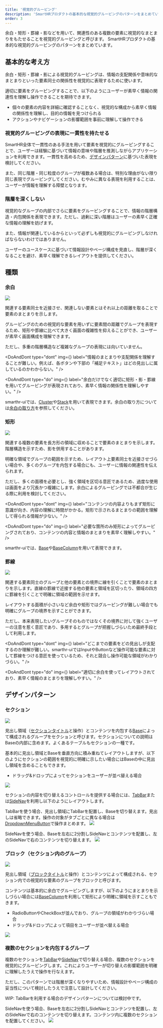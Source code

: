 ```yaml
---
title: '視覚的グルーピング'
description: 'SmartHRプロダクトの基本的な視覚的グルーピングのパターンをまとめています。'
order: 3
---
```



余白・矩形・罫線・影などを用いて、関連性のある複数の要素に視覚的なまとまりをもたせることを視覚的グルーピングと呼びます。
SmartHRプロダクトの基本的な視覚的グルーピングのパターンをまとめています。

## 基本的な考え方
余白・矩形・罫線・影による視覚的グルーピングは、情報の支配関係や意味的なまとまりといった要素同士の関係性を視覚的に表現するために使います。

適切に要素をグルーピングすることで、以下のようにユーザーが素早く情報の関連性を理解し操作できることを期待できます。

- 個々の要素の内容を詳細に確認することなく、視覚的な構成から素早く情報の関係性を理解し、目的の情報を見つけられる
- アクションやナビゲーションの影響範囲を事前に理解して操作できる

### 視覚的グルーピングの表現に一貫性を持たせる
SmartHR全体で一貫性のある手法を用いて要素を視覚的にグルーピングすることで、ユーザーは経験に基づいて情報の意味や階層を推測しながらアプリケーションを利用できます。一貫性を高めるため、[デザインパターン](#h2-2)に基づいた表現を検討してください。

また、同じ階層・同じ粒度のグループが複数ある場合は、特別な理由がない限り同じ表現でグルーピングしてください。むやみに異なる表現を利用することは、ユーザーが情報を理解する障壁となります。

### 階層を深くしない
視覚的なグループの内部でさらに要素をグルーピングすることで、情報の階層構造・内包関係を表現できます。ただし、過剰に深い階層はユーザーの素早く正確な情報の理解を妨げます。

また、情報が関連しているからといって必ずしも視覚的にグルーピングしなければならないわけではありません。

ユーザーのユースケースに基づいて情報設計やページ構成を見直し、階層が深くなることを避け、素早く理解できるレイアウトを提供してください。

## 種類

### 余白

![](./images/gap.png)

関連する要素同士を近接させ、関連しない要素とはそれ以上の距離を取ることで要素のまとまりを示します。

グルーピングのための視覚的な要素を用いずに要素間の距離でグループを表現するため、矩形や罫線に比べて大きく画面の複雑性を抑えることができ、ユーザーが素早く画面構成を理解できます。

ただし、多重の階層構造など複雑なグループの表現には向いていません。

<DoAndDont
  type="dont"
  img={<StaticImage src={imageUrlGapDont} alt="Dont" />}
  label="情報のまとまりや支配関係を理解することが難しい。例えば、各ボタンや下部の「補足テキスト」はどの見出しに属しているのかわからない。"
/>

<DoAndDont
  type="do"
  img={<StaticImage src={imageUrlGapDo} alt="Do" />}
  label="余白だけでなく適切に矩形・影・罫線を用いてグルーピングが表現されており、素早く情報の関係性を理解しやすい。"
/>

smarthr-uiでは、[Cluster](/products/components/layout/cluster/)や[Stack](/products/components/layout/stack/)を用いて表現できます。余白の取り方については[余白の取り方](/products/design-patterns/spacing-layout-pattern/)を参照してください。

### 矩形

![](./images/rectangle.png)

関連する複数の要素を長方形の領域に収めることで要素のまとまりを示します。階層構造を示すため、影を併用することがあります。

明確な領域でグループの範囲を示すため、レイアウト上要素同士を近接させづらい場合や、多くのグループを内包する場合にも、ユーザーに情報の関連性を伝えられます。

ただし、多くの面積を必要とし、強く領域を区切る意匠であるため、過度な使用は画面をより冗長かつ複雑にします。余白によるグルーピングでは不都合が生じる際に利用を検討してください。

<DoAndDont
  type="dont"
  img={<StaticImage src={imageUrlRectangleDont} alt="Dont" />}
  label="コンテンツの内容よりもまず矩形に意識が向き、内容の理解に時間がかかる。矩形で示されるまとまりの範囲を理解して得られる情報が少ない。"
/>

<DoAndDont
  type="do"
  img={<StaticImage src={imageUrlRectangleDo} alt="Do" />}
  label="必要な箇所のみ矩形によってグルーピングされており、コンテンツの内容と情報のまとまりを素早く理解しやすい。"
/>

smarthr-uiでは、[Base](/products/components/layout/base)や[BaseColumn](/products/components/layout/base/base-column)を用いて表現できます。

### 罫線

![](./images/border.png)

関連する要素同士のグループと他の要素との境界に線を引くことで要素のまとまりを示します。直線の罫線で近接する他の要素と領域を区切ったり、領域の四方に罫線を引くことで明確に領域の範囲を示せます。

レイアウトする面積が小さいなど余白や矩形ではグルーピングが難しい場合でも明確にグループの境界を示すことができます。

ただし、本来表現したいグループそのものではなくその境界に対して強くユーザーの注意を惹く意匠であり、多用するとグループが把握しづらいため最終手段として利用します。

<DoAndDont
  type="dont"
  img={<StaticImage src={imageUrlBorderDont} alt="Dont" />}
  label="どこまでの要素をどの見出しが支配するのか理解が難しい。smarthr-uiではInputやButtonなど操作可能な要素に対して罫線をつける意匠を使っているため、それと競合し操作可能な領域がわかりづらい。"
/>

<DoAndDont
  type="do"
  img={<StaticImage src={imageUrlBorderDo} alt="Do" />}
  label="適切に余白を使ってレイアウトされており、素早く情報のまとまりを理解しやすい。"
/>

## デザインパターン

### セクション

![](./images/section-basic.png)

見出し領域（[セクションタイトル](/products/components/heading/#h3-1)と操作）とコンテンツを内包する[Base](/products/components/base/)によって構成されるグループをセクションと呼びます。セクションについての説明はBaseの内部に含めます。よくあるテーブルもセクションの一種です。

基本的に見出し領域とBaseを垂直方向に積み重ねてレイアウトしますが、以下のようにセクションの範囲を視覚的に明確に示したい場合にはBaseの中に見出し領域を含めることもできます。
- ドラッグ&ドロップによってセクションをユーザーが並べ替える場合

![](./images/section-alt.png)

セクションの内容を切り替えるコントロールを提供する場合には、[TabBar](/products/components/tab-bar/)または[SideNav](/products/components/side-nav/)を利用し以下のようにレイアウトします。

TabBarを使う場合、見出し領域にTabBarを配置し、Baseを切り替えます。見出しは省略できます。操作の対象がタブごとに異なる場合は[DropdownMenuButton](/products/components/dropdown/dropdown-menu-button/)で操作まとめます。
![](./images/section-with-tabbar.png)

SideNavを使う場合、Baseを左右に2分割しSideNavとコンテンツを配置し、左のSideNavで右のコンテンツを切り替えます。
![](./images/section-with-sidenav.png)

### ブロック（セクション内のグループ）

![](./images/block-basic.png)

見出し領域（[ブロックタイトル](/products/components/heading/#h3-2)と操作）とコンテンツによって構成される、セクション内での視覚的な要素のグループをブロックと呼びます。

コンテンツは基本的に余白でグルーピングしますが、以下のようにまとまりを示しづらい場合には[BaseColumn](/products/components/base/base-column/)を利用して矩形により明確に領域を示すこともできます。
- RadioButtonやCheckBoxが並んでおり、グループの領域がわかりづらい場合
- ドラッグ&ドロップによって項目をユーザーが並べ替える場合

![](./images/block-alt.png)

### 複数のセクションを内包するグループ

複数のセクションを[TabBar](/products/components/tab-bar/)や[SideNav](/products/components/side-nav/)で切り替える場合、複数のセクションを視覚的にグルーピングします。これによりユーザーが切り替えの影響範囲を明確に理解したうえで操作を行なえます。

ただし、このパターンでは階層が深くなりやすいため、情報設計やページ構成の妥当性について検討したうえで注意して設計してください。

WIP: TabBarを利用する場合のデザインパターンについては検討中です。

SideNavを使う場合、Baseを左右に2分割しSideNavとコンテンツを配置し、左のSideNavで右のコンテンツを切り替えます。コンテンツ内に複数のセクションを配置してください。
![](./images/sections-sidenav.png)